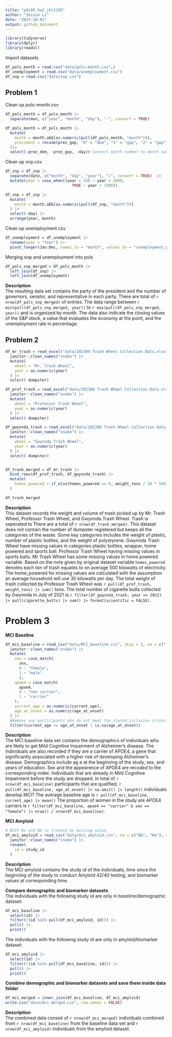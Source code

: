 ```yaml
---
title: "p8105_hw2_jkl2195"
author: "Jessie Li"
date: "2023-10-01"
output: github_document
---
```


```r
library(tidyverse)
library(dplyr)
library(readxl)
```

Import datasets
```r
df_pols_month = read.csv("data/pols-month.csv",)
df_unemployment = read.csv("data/unemployment.csv")
df_snp = read.csv("data/snp.csv")

```

## Problem 1
Clean up pols-month.csv
```r
df_pols_month = df_pols_month |>
  separate(mon, c("year", "month", "day"), "-", convert = TRUE)

df_pols_month = df_pols_month |>
  mutate(
    month = month.abb[as.numeric(pull(df_pols_month, "month"))],
    president = recode(prez_gop, "0" = "dem", "1" = "gop", "2" = "gop")
  )|>
  select(-prez_dem, -prez_gop, -day)# Convert month number to month name
```

Clean up snp.csv
```r
df_snp = df_snp |>
  separate(date, c("month", "day", "year"), "/", convert = TRUE)  |>
  mutate(year = case_when((year < 24) ~ year + 2000,
                             TRUE ~ year + 1900))

df_snp = df_snp |>
  mutate(
    month = month.abb[as.numeric(pull(df_snp, "month"))]
  ) |>
  select(-day) |>
  arrange(year, month)
```

Clean up unemployment.csv
```r
df_unemployment = df_unemployment |>
  rename(year = "Year") |>
  pivot_longer(Jan:Dec, names_to = "month", values_to = "unemployment_percent")
```

Merging snp and unemployment into pols
```r
df_pols_snp_merged = df_pols_month |> 
  left_join(df_snp) |>
  left_join(df_unemployment)
```
**Description**  
The resulting data set contains the party of the president and the number of governors, senator, and representative in each party. There are total of `r nrow(df_pols_snp_merged)` of entries. The data range between `r min(pull(df_pols_snp_merged, year))` to `r max(pull(df_pols_snp_merged, year))` and is organized by month. The data also indicate the closing values of the S&P stock, a value that evaluates the economy at the point, and the unemployment rate in percentage.

## Problem 2
```r
df_mr_trash = read_excel("data/202309 Trash Wheel Collection Data.xlsx", sheet = "Mr. Trash Wheel", range = "A2:N586") |>
  janitor::clean_names("snake") |>
  mutate(
    wheel = "Mr. Trash Wheel",
    year = as.numeric(year)
  ) |>
  select(-dumpster)

df_prof_trash = read_excel("data/202309 Trash Wheel Collection Data.xlsx", sheet = "Professor Trash Wheel", range = "A2:M108") |>
  janitor::clean_names("snake") |>
  mutate(
    wheel = "Professor Trash Wheel",
    year = as.numeric(year)
  ) |> 
  select(-dumpster)

df_gwynnda_trash = read_excel("data/202309 Trash Wheel Collection Data.xlsx", sheet = "Gwynnda Trash Wheel", range = "A2:L157") |>
  janitor::clean_names("snake") |>
  mutate(
    wheel = "Gwynnda Trash Wheel",
    year = as.numeric(year)
  ) |>
  select(-dumpster)


df_trash_merged = df_mr_trash |>
  bind_rows(df_prof_trash, df_gwynnda_trash) |>
  mutate(
    homes_powered = if_else(homes_powered == 0, weight_tons / 30 * 500, homes_powered)
  )

df_trash_merged
```
**Description**  
This dataset records the weight and volume of trash picked up by Mr. Trash Wheel, Professor Trash Wheel, and Gwynnda Trash Wheel. Trash is seperated to There are a total of `r nrow(df_trash_merged)`. This dataset does not contain the number of dumpster registered but keeps all the categories of the waste. Some key categories includes the weight of plastic, number of plastic bottles, and the weight of polystyrene. Gwynnda Trash Wheel have missing values in categories plastic bottles, wrapper, home powered and sports ball. Professor Trash Wheel having missing values in sports balls. Mr Trash Wheel has some missing values in home powered variable. Based on the note given by original dataset variable `homes_powered` denotes each ton of trash equates to on average 500 kilowatts of electricity. The home_powered for missing values are calculated with the assumption an average household will use 30 kilowatts per day. The total weight of trash collected by Professor Trash Wheel was `r pull(df_prof_trash, weight_tons) |> sum()` tons. The total number of cigarette butts collected by Gwynnda in July of 2021 is `r filter(df_gwynnda_trash, year == 2021) |> pull(cigarette_butts) |> sum() |> format(scientific = FALSE)`.

# Problem 3
**MCI Baseline**
```r
df_mci_baseline = read_csv("data/MCI_baseline.csv", skip = 1, na = c(".", "NA")) |>
  janitor::clean_names("snake") |>
  mutate(
    sex = case_match(
      sex,
      0 ~ "female", 
      1 ~ "male"
      ),
    apoe4 = case_match(
      apoe4,
      0 ~ "non carrier",
      1 ~ "carrier"
    ),
    current_age = as.numeric(current_age),
    age_at_onset = as.numeric(age_at_onset)
  ) |>
  #Remove any participants who do not meet the stated inclusion criteria (i.e. no MCI at baseline)
  filter(current_age <= age_at_onset | is.na(age_at_onset))

```
**Description**  
The MCI baseline data set contains the demographics of individuals who are likely to get Mild Cognitive Impairment of Alzheimer’s disease. The Individuals are also recorded if they are a carrier of APOE4, a gene that significantly associated with a higher risk of developing Alzheimer's disease. Demographics include ag e at the beginning of the study, sex, and years of education. Sex and the appearence of APOE4 are recoded to the corresponding index. Individuals that are already in Mild Cognitive Impairment before the study are dropped. In total of `r nrow(df_mci_baseline)` participants that are qualified, `r pull(df_mci_baseline, age_at_onset) |> na.omit() |> length()` individuals develop MCI? The average baseline age is `r pull(df_mci_baseline, current_age) |> mean()` The proportion of women in the study are APOE4 carriers is `r filter(df_mci_baseline, apoe4 == "carrier" & sex == "female") |> nrow() / nrow(df_mci_baseline)`.

**MCI Amyloid**
```r
# Both Na and NA is treated as missing value.
df_mci_amyloid = read_csv("data/mci_amyloid.csv", na = c("NA", "Na"), skip = 1) |>
  janitor::clean_names("snake") |>
  rename(
    id = study_id
  )
```
**Description**  
The MCI amyloid contains the study id of the individuals, time since the beginning of the study to conduct Amyloid 42/40 testing, and biomarker values at corresponding time. 

**Compare demographic and biomarker datasets**  
The individuals with the following study id are only in baseline/demographic dataset:

```r
df_mci_baseline |> 
  select(id) |> 
  filter(!(id %in% pull(df_mci_amyloid, id))) |> 
  pull() |> 
  print()
```


The individuals with the following study id are only in amyloid/biomarker dataset:
```r
df_mci_amyloid |> 
  select(id) |> 
  filter(!(id %in% pull(df_mci_baseline, id))) |> 
  pull() |> 
  print()
```

**Combine demographic and biomarker datasets and save them inside data folder**  
```r
df_mci_merged = inner_join(df_mci_baseline, df_mci_amyloid)
write.csv("data/mci merged.csv", row.names = FALSE)
```
**Description**  
The combined data consist of `r nrow(df_mci_merged)` individuals combined from `r nrow(df_mci_baseline)` from the baseline data set and `r nrow(df_mci_amyloid)` individuals from the amyloid dataset.

